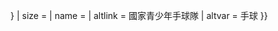 {{country data {{{1}}}
| flagbig/core
| variant = {{{variant|{{{2|}}}}}}
| size = {{{size|}}}
| name = {{{name|}}}
| altlink = 國家青少年手球隊
| altvar = 手球
}}<noinclude>{{documentation}}</noinclude>